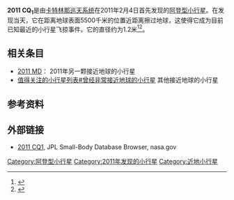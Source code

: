 {{DISPLAYTITLE:2011 CQ<sub>1</sub>}}
{{Infobox planet | discovery=yes | physical_characteristics = yes | bgcolour=#FFFFC0 |
name=2011 CQ<sub>1</sub>
| discoverer=[[卡特林那巡天系统|卡特林那巡天系统]]
| discovered=2011年2月4日
| alt_names= 无
| mp_category=[[阿登型小行星|阿登型小行星]] （[[近地天体|NEO]]）
| epoch=2011-8-27.0
| semimajor=0.8367620854740589AU
| perihelion=0.6644782540509591AU
| aphelion=1.009045916897159[[天文单位|AU]]
| eccentricity=0.2058934485846049
| period=279.5769851742251天<br>0.77年
| inclination=5.243835229461175
| asc_node=315.3178924917727
| arg_peri=335.2740933557564
| mean_anomaly=118.0053886259164
| avg_speed=
| dimensions=1.2米
| mass=
| density=
| surface_grav=
| escape_velocity=
| rotation=
| spectral_type=
| abs_magnitude=32.037
| albedo=
| single_temperature=
}}
'''2011 CQ<sub>1</sub>'''是由[[卡特林那巡天系统|卡特林那巡天系统]]在2011年2月4日首先发现的[[阿登型小行星|阿登型小行星]]。在发现当天，它在距离地球表面5500千米的位置近距离擦过地球，这使得它成为目前已知最近的小行星飞掠事件。它的直径约为1.2米<ref>{{cite web|title=Very Small Asteroid Makes Close Earth Approach on February 4, 2011|url=http://neo.jpl.nasa.gov/news/news170.html|work=News|publisher=NASA/JPL Near-Earth Object Program Office|accessdate=18 September 2011|author=Don Yeomans and Paul Chodas|date=4 February 2011|archive-date=2011-09-02|archive-url=https://web.archive.org/web/20110902004227/http://neo.jpl.nasa.gov/news/news170.html|dead-url=no}}</ref><ref>{{cite web|last=Malik|first=Tariq|title=Tiny Asteroid Zips Close By Earth|url=http://www.space.com/10778-tiny-asteroid-passes-earth.html|publisher=space.com|accessdate=18 September 2011|date=6 February 2011|archive-date=2020-11-30|archive-url=https://web.archive.org/web/20201130023623/https://www.space.com/10778-tiny-asteroid-passes-earth.html|dead-url=no}}</ref>。

==相关条目==
* [[2011_MD|2011 MD]]： 2011年另一颗接近地球的小行星
* [[值得关注的小行星列表#曾经非常接近地球的小行星|值得关注的小行星列表#曾经非常接近地球的小行星]] 其他接近地球的小行星

==参考资料==
{{Reflist}}

==外部链接==
* [http://ssd.jpl.nasa.gov/sbdb.cgi?sstr=2011%20CQ1&orb=1 2011 CQ1]{{Wayback|url=http://ssd.jpl.nasa.gov/sbdb.cgi?sstr=2011%20CQ1&orb=1 |date=20190923200729 }}, JPL Small-Body Database Browser, nasa.gov

[[Category:阿登型小行星|Category:阿登型小行星]]
[[Category:2011年发现的小行星|Category:2011年发现的小行星]]
[[Category:近地小行星|Category:近地小行星]]